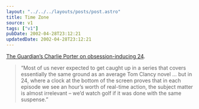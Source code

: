 ```yaml
---
layout: "../../../layouts/posts/post.astro"
title: Time Zone
source: v1
tags: ["v1"]
pubDate: 2002-04-28T23:12:21
updatedDate: 2002-04-28T23:12:21
---
```


[The Guardian&#8217;s Charlie Porter on obsession-inducing 24][1].

> &#8220;Most of us never expected to get caught up in a series that covers essentially the same ground as an average Tom Clancy novel &#8230; but in 24, where a clock at the bottom of the screen proves that in each episode we see an hour&#8217;s worth of real-time action, the subject matter is almost irrelevant &#8211; we&#8217;d watch golf if it was done with the same suspense.&#8221;

[1]: http://www.guardian.co.uk/Archive/Article/0,4273,4401148,00.html "The Guardian: Club 24"
